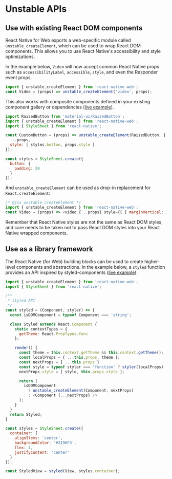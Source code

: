 <Meta title="Guides|Unstable uses" />

# Unstable APIs

## Use with existing React DOM components

React Native for Web exports a web-specific module called `unstable_createElement`,
which can be used to wrap React DOM components. This allows you to use React
Native's accessibility and style optimizations.

In the example below, `Video` will now accept common React Native props such as
`accessibilityLabel`, `accessible`, `style`, and even the Responder event
props.

```js
import { unstable_createElement } from 'react-native-web';
const Video = (props) => unstable_createElement('video', props);
```

This also works with composite components defined in your existing component
gallery or dependencies ([live example](https://www.webpackbin.com/bins/-KiTSGFw3fB9Szg7quLI)).

```js
import RaisedButton from 'material-ui/RaisedButton';
import { unstable_createElement } from 'react-native-web';
import { StyleSheet } from 'react-native';

const CustomButton = (props) => unstable_createElement(RaisedButton, {
  ...props,
  style: [ styles.button, props.style ]
});

const styles = StyleSheet.create({
  button: {
    padding: 20
  }
});
```

And `unstable_createElement` can be used as drop-in replacement for `React.createElement`:

```js
/* @jsx unstable_createElement */
import { unstable_createElement } from 'react-native-web';
const Video = (props) => <video {...props} style={[ { marginVertical: 10 }, props.style ]} />
```

Remember that React Native styles are not the same as React DOM styles, and
care needs to be taken not to pass React DOM styles into your React Native
wrapped components.

## Use as a library framework

The React Native (for Web) building blocks can be used to create higher-level
components and abstractions. In the example below, a `styled` function provides
an API inspired by styled-components ([live
example](https://www.webpackbin.com/bins/-KjT9ziwv4O7FDZdvsnX)).

```js
import { unstable_createElement } from 'react-native-web';
import { StyleSheet } from 'react-native';

/**
 * styled API
 */
const styled = (Component, styler) => {
  const isDOMComponent = typeof Component === 'string';

  class Styled extends React.Component {
    static contextTypes = {
      getTheme: React.PropTypes.func
    };

    render() {
      const theme = this.context.getTheme && this.context.getTheme();
      const localProps = { ...this.props, theme };
      const nextProps = { ...this.props }
      const style = typeof styler === 'function' ? styler(localProps) : styler;
      nextProps.style = [ style, this.props.style ];

      return (
        isDOMComponent
          ? unstable_createElement(Component, nextProps)
          : <Component {...nextProps} />
      );
    }
  }
  return Styled;
}

const styles = StyleSheet.create({
  container: {
    alignItems: 'center',
    backgroundColor: '#2196F3',
    flex: 1,
    justifyContent: 'center'
  }
});

const StyledView = styled(View, styles.container);
```
